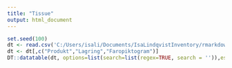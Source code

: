 ---
title: "Tissue"
output: html_document
---

```{r, echo=FALSE}
set.seed(100)
dt <- read.csv('C:/Users/isali/Documents/IsaLindqvistInventory/rmarkdown-website-examples-master/common-elements/files/Chemicals2021.csv',header = TRUE, sep = ";",stringsAsFactors = TRUE)
dt <- dt[,c("Produkt","Lagring","Faropiktogram")]
DT::datatable(dt, options=list(search=list(regex=TRUE, search = '')),escape = FALSE)
```
